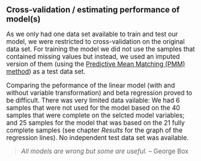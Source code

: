 ## Cross-validation / estimating performance of model(s)
<big>
As we only had one data set available to train and test our model, we were restricted to cross-validation on the original data set. For training the model we did not use the samples that contained missing values but instead, we used an imputed version of them (using the [Predictive Mean Matching (PMM) method](http://journals.sagepub.com/doi/abs/10.1177/0049124197026001001)) as a test data set.

Comparing the peformance of the linear model (with and without variable transformation) and beta regression proved to be difficult. There was very limited data vailable: We had 6 samples that were not used for the model based on the 40 samples that were complete on the selcted model variables; and 25 samples for the model that was based on the 21 fully complete samples (see chapter _Results_ for the graph of the regression lines). No independent test data set was available. <!--- Also, beta regression has an additional tunable parameter. --->

> *All models are wrong but some are useful.* 
-- George Box
</big>
